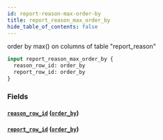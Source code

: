 ```yaml
---
id: report-reason-max-order-by
title: report_reason_max_order_by
hide_table_of_contents: false
---
```


order by max() on columns of table "report_reason"

```graphql
input report_reason_max_order_by {
  reason_row_id: order_by
  report_row_id: order_by
}
```

### Fields

#### [`reason_row_id`](#) ([`order_by`](../enums/order-by))

#### [`report_row_id`](#) ([`order_by`](../enums/order-by))
